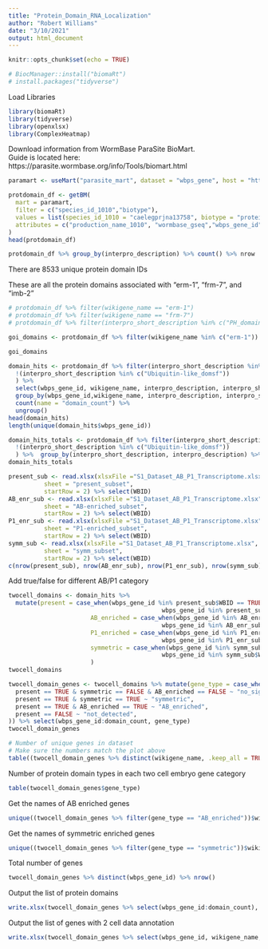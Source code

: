 ```yaml
---
title: "Protein_Domain_RNA_Localization"
author: "Robert Williams"
date: "3/10/2021"
output: html_document
---
```


```r
knitr::opts_chunk$set(echo = TRUE)
```

```r
# BiocManager::install("biomaRt")
# install.packages("tidyverse")
```


Load Libraries
```r
library(biomaRt)
library(tidyverse)
library(openxlsx)
library(ComplexHeatmap)
```

Download information from WormBase ParaSite BioMart.  
Guide is located here: https://parasite.wormbase.org/info/Tools/biomart.html

```r
paramart <- useMart("parasite_mart", dataset = "wbps_gene", host = "https://parasite.wormbase.org", port = 443)

protdomain_df <- getBM(
  mart = paramart,
  filter = c("species_id_1010","biotype"),
  values = list(species_id_1010 = "caelegprjna13758", biotype = "protein_coding"),
  attributes = c("production_name_1010", "wormbase_gseq","wbps_gene_id", "wikigene_name", "interpro_id", "interpro_short_description", "interpro_description", "interpro_start", "interpro_end")
)
head(protdomain_df)
```

```r
protdomain_df %>% group_by(interpro_description) %>% count() %>% nrow
```
There are 8533 unique protein domain IDs

These are all the protein domains associated with "erm-1", "frm-7", and "imb-2"
```r
# protdomain_df %>% filter(wikigene_name == "erm-1")
# protdomain_df %>% filter(wikigene_name == "frm-7")
# protdomain_df %>% filter(interpro_short_description %in% c("PH_domain", "FERM_domain", "PH-like_dom_sf")) %>% group_by(interpro_short_description, interpro_description) %>% count()

goi_domains <- protdomain_df %>% filter(wikigene_name %in% c("erm-1")) %>% group_by(wikigene_name, interpro_short_description, interpro_description) %>% count() %>% arrange(wikigene_name)

goi_domains
```


```r
domain_hits <- protdomain_df %>% filter(interpro_short_description %in% goi_domains$interpro_short_description,
  !(interpro_short_description %in% c("Ubiquitin-like_domsf"))
  ) %>% 
  select(wbps_gene_id, wikigene_name, interpro_description, interpro_short_description) %>% 
  group_by(wbps_gene_id,wikigene_name, interpro_description, interpro_short_description) %>% 
  count(name = "domain_count") %>%
  ungroup()
head(domain_hits)
length(unique(domain_hits$wbps_gene_id))
```


```r
domain_hits_totals <- protdomain_df %>% filter(interpro_short_description %in% goi_domains$interpro_short_description,
  !(interpro_short_description %in% c("Ubiquitin-like_domsf"))
  ) %>%  group_by(interpro_short_description, interpro_description) %>% count(name = "domain_count") %>% ungroup() %>% arrange(desc(domain_count)) 
domain_hits_totals
```

```r
present_sub <- read.xlsx(xlsxFile ="S1_Dataset_AB_P1_Transcriptome.xlsx",
          sheet = "present_subset",
          startRow = 2) %>% select(WBID)
AB_enr_sub <- read.xlsx(xlsxFile ="S1_Dataset_AB_P1_Transcriptome.xlsx",
          sheet = "AB-enriched_subset",
          startRow = 2) %>% select(WBID)
P1_enr_sub <- read.xlsx(xlsxFile ="S1_Dataset_AB_P1_Transcriptome.xlsx",
          sheet = "P1-enriched_subset",
          startRow = 2) %>% select(WBID)
symm_sub <- read.xlsx(xlsxFile ="S1_Dataset_AB_P1_Transcriptome.xlsx",
          sheet = "symm_subset",
          startRow = 2) %>% select(WBID)
c(nrow(present_sub), nrow(AB_enr_sub), nrow(P1_enr_sub), nrow(symm_sub))
```
Add true/false for different AB/P1 category
```r
twocell_domains <- domain_hits %>% 
  mutate(present = case_when(wbps_gene_id %in% present_sub$WBID == TRUE ~ TRUE, 
                                           wbps_gene_id %in% present_sub$WBID == FALSE ~ FALSE),
                       AB_enriched = case_when(wbps_gene_id %in% AB_enr_sub$WBID == TRUE ~ TRUE, 
                                           wbps_gene_id %in% AB_enr_sub$WBID == FALSE ~ FALSE),
                       P1_enriched = case_when(wbps_gene_id %in% P1_enr_sub$WBID == TRUE ~ TRUE, 
                                           wbps_gene_id %in% P1_enr_sub$WBID == FALSE ~ FALSE),
                       symmetric = case_when(wbps_gene_id %in% symm_sub$WBID == TRUE ~ TRUE, 
                                           wbps_gene_id %in% symm_sub$WBID == FALSE ~ FALSE),
                       )
twocell_domains
```



```r
twocell_domain_genes <- twocell_domains %>% mutate(gene_type = case_when(
  present == TRUE & symmetric == FALSE & AB_enriched == FALSE ~ "no_sig_dif",
  present == TRUE & symmetric == TRUE ~ "symmetric",
  present == TRUE & AB_enriched == TRUE ~ "AB_enriched",
  present == FALSE ~ "not_detected",
)) %>% select(wbps_gene_id:domain_count, gene_type)
twocell_domain_genes

# Number of unique genes in dataset
# Make sure the numbers match the plot above
table((twocell_domain_genes %>% distinct(wikigene_name, .keep_all = TRUE))$gene_type)
```

Number of protein domain types in each two cell embryo gene category
```r
table(twocell_domain_genes$gene_type)
```

Get the names of AB enriched genes

```r
unique((twocell_domain_genes %>% filter(gene_type == "AB_enriched"))$wikigene_name)
```

Get the names of symmetric enriched genes

```r
unique((twocell_domain_genes %>% filter(gene_type == "symmetric"))$wikigene_name)
```

Total number of genes

```r
twocell_domain_genes %>% distinct(wbps_gene_id) %>% nrow()
```


Output the list of protein domains

```r
write.xlsx(twocell_domain_genes %>% select(wbps_gene_id:domain_count), file = "Protein_Domains_2-Cell_Embryo_Genes_220429.xlsx")
```

Output the list of genes with 2 cell data annotation

```r
write.xlsx(twocell_domain_genes %>% select(wbps_gene_id, wikigene_name, AB_vs_P1 = gene_type) %>% distinct(wbps_gene_id, .keep_all = TRUE), file = "Domain_Search_2-Cell_Embryo_Genes_220429.xlsx")
```
